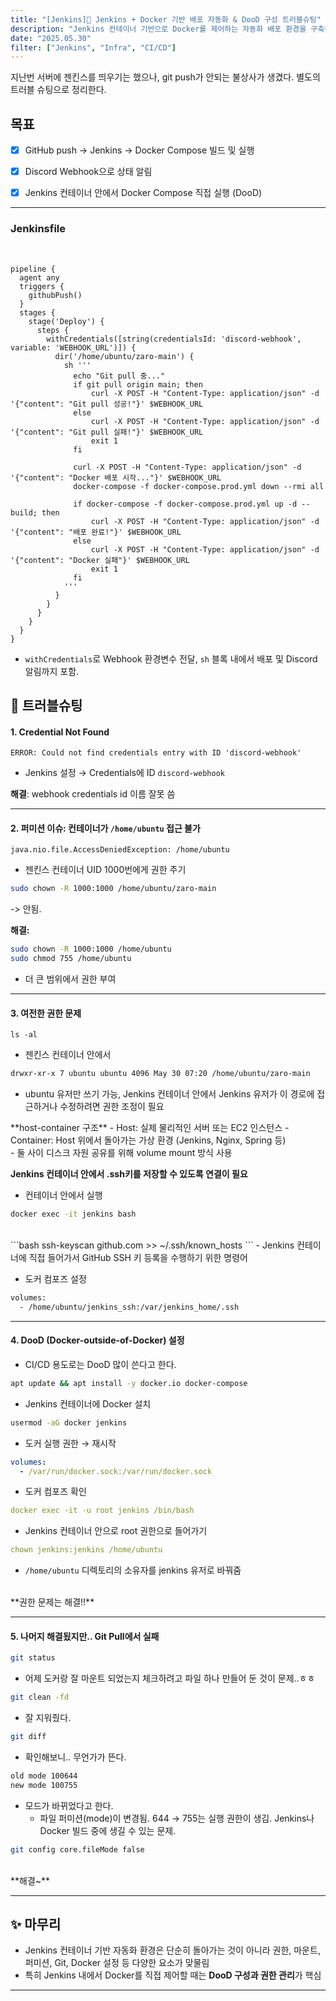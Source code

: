 ```yaml
---
title: "[Jenkins]🐳 Jenkins + Docker 기반 배포 자동화 & DooD 구성 트러블슈팅"
description: "Jenkins 컨테이너 기반으로 Docker를 제어하는 자동화 배포 환경을 구축하며 겪었던 삽질과 해결 과정을 정리합니다."
date: "2025.05.30"
filter: ["Jenkins", "Infra", "CI/CD"]
---
```


지난번 서버에 젠킨스를 띄우기는 했으나, git push가 안되는 불상사가 생겼다. 별도의 트러블 슈팅으로 정리한다.

## 목표
- [x] GitHub push → Jenkins → Docker Compose 빌드 및 실행

- [x] Discord Webhook으로 상태 알림

- [x] Jenkins 컨테이너 안에서 Docker Compose 직접 실행 (DooD)

---

### Jenkinsfile
<br />

```shell
pipeline {
  agent any
  triggers {
    githubPush()
  }
  stages {
    stage('Deploy') {
      steps {
        withCredentials([string(credentialsId: 'discord-webhook', variable: 'WEBHOOK_URL')]) {
          dir('/home/ubuntu/zaro-main') {
            sh '''
              echo "Git pull 중..."
              if git pull origin main; then
                  curl -X POST -H "Content-Type: application/json" -d '{"content": "Git pull 성공!"}' $WEBHOOK_URL
              else
                  curl -X POST -H "Content-Type: application/json" -d '{"content": "Git pull 실패!"}' $WEBHOOK_URL
                  exit 1
              fi

              curl -X POST -H "Content-Type: application/json" -d '{"content": "Docker 배포 시작..."}' $WEBHOOK_URL
              docker-compose -f docker-compose.prod.yml down --rmi all

              if docker-compose -f docker-compose.prod.yml up -d --build; then
                  curl -X POST -H "Content-Type: application/json" -d '{"content": "배포 완료!"}' $WEBHOOK_URL
              else
                  curl -X POST -H "Content-Type: application/json" -d '{"content": "Docker 실패"}' $WEBHOOK_URL
                  exit 1
              fi
            '''
          }
        }
      }
    }
  }
}
```

- `withCredentials`로 Webhook 환경변수 전달, `sh` 블록 내에서 배포 및 Discord 알림까지 포함.

<ThickLine />

## 🚨 트러블슈팅

#### 1. Credential Not Found

```text
ERROR: Could not find credentials entry with ID 'discord-webhook'
```

- Jenkins 설정 → Credentials에 ID `discord-webhook`

**해결**: webhook credentials id 이름 잘못 씀

---

#### 2. 퍼미션 이슈: 컨테이너가 `/home/ubuntu` 접근 불가

```text
java.nio.file.AccessDeniedException: /home/ubuntu
```
- 젠킨스 컨테이너 UID 1000번에게 권한 주기

```bash
sudo chown -R 1000:1000 /home/ubuntu/zaro-main
```
-> 안됨.
<br />

**해결:**

```bash
sudo chown -R 1000:1000 /home/ubuntu
sudo chmod 755 /home/ubuntu
```

- 더 큰 범위에서 권한 부여

---
#### 3. 여전한 권한 문제



```text
ls -al
```
- 젠킨스 컨테이너 안에서

```bash
drwxr-xr-x 7 ubuntu ubuntu 4096 May 30 07:20 /home/ubuntu/zaro-main
```
- ubuntu 유저만 쓰기 가능, Jenkins 컨테이너 안에서 Jenkins 유저가 이 경로에 접근하거나 수정하려면 권한 조정이 필요

<aside>
**host-container 구조**
- Host: 실제 물리적인 서버 또는 EC2 인스턴스
- Container: Host 위에서 돌아가는 가상 환경 (Jenkins, Nginx, Spring 등)
</aside>
- 둘 사이 디스크 자원 공유를 위해 volume mount 방식 사용
<br />

**Jenkins 컨테이너 안에서 .ssh키를 저장할 수 있도록 연결이 필요**

- 컨테이너 안에서 실행
```bash
docker exec -it jenkins bash
```
<br />
```bash
ssh-keyscan github.com >> ~/.ssh/known_hosts
```
- Jenkins 컨테이너에 직접 들어가서 GitHub SSH 키 등록을 수행하기 위한 명령어

- 도커 컴포즈 설정
```bash
volumes:
  - /home/ubuntu/jenkins_ssh:/var/jenkins_home/.ssh
```

---

#### 4. DooD (Docker-outside-of-Docker) 설정

- CI/CD 용도로는 DooD 많이 쓴다고 한다.

```bash
apt update && apt install -y docker.io docker-compose
```
- Jenkins 컨테이너에 Docker 설치

```bash
usermod -aG docker jenkins
```
- 도커 실행 권한 → 재시작

```yaml
volumes:
  - /var/run/docker.sock:/var/run/docker.sock
```
- 도커 컴포즈 확인


```yaml
docker exec -it -u root jenkins /bin/bash
```
- Jenkins 컨테이너 안으로 root 권한으로 들어가기

```yaml
chown jenkins:jenkins /home/ubuntu
```
- `/home/ubuntu` 디렉토리의 소유자를 jenkins 유저로 바꿔줌
<br />
**권한 문제는 해결!!**


---

#### 5. 나머지 해결됬지만.. Git Pull에서 실패

```bash
git status
```
- 어제 도커랑 잘 마운트 되었는지 체크하려고 파일 하나 만들어 둔 것이 문제..ㅎㅎ

```bash
git clean -fd
```

- 잘 지워줬다.

```bash
git diff
```
- 확인해보니.. 무언가가 뜬다.

```bash
old mode 100644
new mode 100755
```
- 모드가 바뀌었다고 한다.
   - 파일 퍼미션(mode)이 변경됨. 644 → 755는 실행 권한이 생김. Jenkins나 Docker 빌드 중에 생길 수 있는 문제.

```bash
git config core.fileMode false
```
<br />
**해결~**

---

## ✨ 마무리

* Jenkins 컨테이너 기반 자동화 환경은 단순히 돌아가는 것이 아니라 권한, 마운트, 퍼미션, Git, Docker 설정 등 다양한 요소가 맞물림
* 특히 Jenkins 내에서 Docker를 직접 제어할 때는 **DooD 구성과 권한 관리**가 핵심

---

